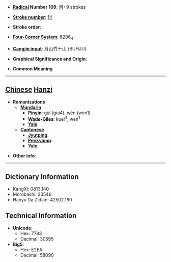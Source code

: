 * '''[[Wiktionary:Chinese radical index| Radical]] Number 109''': [[Wiktionary:Chinese radical index 目|目]]+9 strokes

* '''[[Wiktionary:Chinese total strokes index|Stroke number]]''': [[Wiktionary:Chinese total strokes index 14|14]]

* '''Stroke order''': 

* '''[[Wiktionary:Chinese four corner index|Four-Corner System]]''': 6206<sub>4</sub>

* '''[[Wiktionary:Chinese Cangjie index|Cangjie input]]''': 月山竹十山 (BUHJU)

* '''Graphical Significance and Origin''': 

* '''Common Meaning'''

----

== [[Chinese]] [[Hanzi]] ==

* '''Romanizations'''
** '''[[Mandarin]]'''
*** '''[[Pinyin]]''': gùi (gui4), wēn (wen1)
*** '''[[Wade-Giles]]''': kuei<sup>4</sup>, wen<sup>1</sup>
*** '''[[Yale]]''': 
** '''[[Cantonese]]'''
*** '''[[Jyutping]]''':
*** '''[[Penkyamp]]''': 
*** '''[[Yale]]''': 

* '''Other info''': 

----

== Dictionary Information ==

* KangXi: 0813.140
* Morobashi: 23546
* Hanyu Da Zidian: 42502.160

== Technical Information ==

* '''Unicode''':
** Hex: 7783
** Decimal: 30595
* '''Big5''':
** Hex: E2EA
** Decimal: 58090